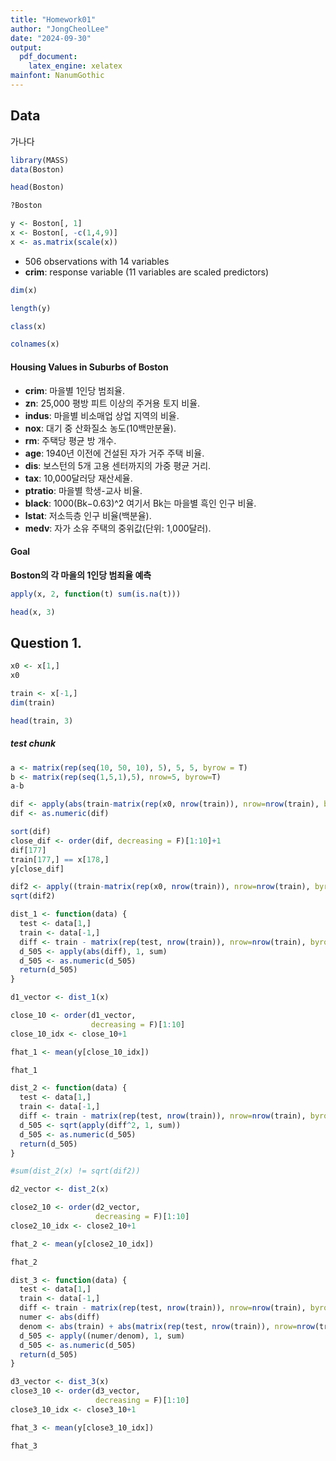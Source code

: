 ```yaml
---
title: "Homework01"
author: "JongCheolLee"
date: "2024-09-30"
output:
  pdf_document:
    latex_engine: xelatex
mainfont: NanumGothic
---
```


## Data
가나다
```r
library(MASS)
data(Boston)
```

```r
head(Boston)
```

```r
?Boston
```

```r
y <- Boston[, 1]
x <- Boston[, -c(1,4,9)]
x <- as.matrix(scale(x))
```

* 506 observations with 14 variables
* **crim**: response variable (11 variables are scaled  predictors)

```r
dim(x)
```

```r
length(y)
```

```r
class(x)
```

```r
colnames(x)
```

#### Housing Values in Suburbs of Boston
* **crim**: 마을별 1인당 범죄율.
* **zn**: 25,000 평방 피트 이상의 주거용 토지 비율.
* **indus**: 마을별 비소매업 상업 지역의 비율.
* **nox**: 대기 중 산화질소 농도(10백만분율).
* **rm**: 주택당 평균 방 개수.
* **age**: 1940년 이전에 건설된 자가 거주 주택 비율.
* **dis**: 보스턴의 5개 고용 센터까지의 가중 평균 거리.
* **tax**: 10,000달러당 재산세율.
* **ptratio**: 마을별 학생-교사 비율.
* **black**: 1000(Bk−0.63)^2 여기서 Bk는 마을별 흑인 인구 비율.
* **lstat**: 저소득층 인구 비율(백분율).
* **medv**: 자가 소유 주택의 중위값(단위: 1,000달러).

#### Goal  
**Boston의 각 마을의 1인당 범죄율 예측**

```r
apply(x, 2, function(t) sum(is.na(t)))
```

```r
head(x, 3)
```

## Question 1.

```r
x0 <- x[1,]
x0
```

```r
train <- x[-1,]
dim(train)
```

```r
head(train, 3)
```

##### test chunk
```r
a <- matrix(rep(seq(10, 50, 10), 5), 5, 5, byrow = T)
b <- matrix(rep(seq(1,5,1),5), nrow=5, byrow=T)
a-b

dif <- apply(abs(train-matrix(rep(x0, nrow(train)), nrow=nrow(train), byrow=T)), 1, sum)
dif <- as.numeric(dif)

sort(dif)
close_dif <- order(dif, decreasing = F)[1:10]+1
dif[177]
train[177,] == x[178,]
y[close_dif]

dif2 <- apply((train-matrix(rep(x0, nrow(train)), nrow=nrow(train), byrow=T))^2, 1, sum)
sqrt(dif2)
```

```r
dist_1 <- function(data) {
  test <- data[1,]
  train <- data[-1,]
  diff <- train - matrix(rep(test, nrow(train)), nrow=nrow(train), byrow=T)
  d_505 <- apply(abs(diff), 1, sum)
  d_505 <- as.numeric(d_505)
  return(d_505)
}

d1_vector <- dist_1(x)

close_10 <- order(d1_vector,
                  decreasing = F)[1:10]
close_10_idx <- close_10+1

fhat_1 <- mean(y[close_10_idx])

fhat_1
```

```r
dist_2 <- function(data) {
  test <- data[1,]
  train <- data[-1,]
  diff <- train - matrix(rep(test, nrow(train)), nrow=nrow(train), byrow=T)
  d_505 <- sqrt(apply(diff^2, 1, sum))
  d_505 <- as.numeric(d_505)
  return(d_505)
}

#sum(dist_2(x) != sqrt(dif2))

d2_vector <- dist_2(x)

close2_10 <- order(d2_vector,
                   decreasing = F)[1:10]
close2_10_idx <- close2_10+1

fhat_2 <- mean(y[close2_10_idx])

fhat_2
```

```r
dist_3 <- function(data) {
  test <- data[1,]
  train <- data[-1,]
  diff <- train - matrix(rep(test, nrow(train)), nrow=nrow(train), byrow=T)
  numer <- abs(diff)
  denom <- abs(train) + abs(matrix(rep(test, nrow(train)), nrow=nrow(train), byrow=T))
  d_505 <- apply((numer/denom), 1, sum)
  d_505 <- as.numeric(d_505)
  return(d_505)
}

d3_vector <- dist_3(x)
close3_10 <- order(d3_vector,
                   decreasing = F)[1:10]
close3_10_idx <- close3_10+1

fhat_3 <- mean(y[close3_10_idx])

fhat_3
```

```r

```

```r

```

```r

```

```r

```

```r

```

```r

```

```r

```

```r

```


